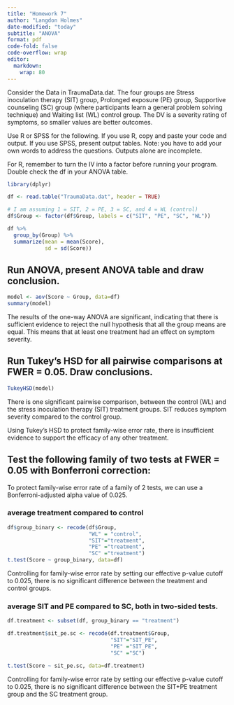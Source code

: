 ---
title: "Homework 7"
author: "Langdon Holmes"
date-modified: "today"
subtitle: "ANOVA"
format: pdf
code-fold: false
code-overflow: wrap
editor: 
  markdown: 
    wrap: 80
---

Consider the Data in TraumaData.dat. The four groups are Stress inoculation therapy (SIT) group, Prolonged exposure (PE) group, Supportive counseling (SC) group (where participants learn a general problem solving technique) and Waiting list (WL) control group. The DV is a severity rating of symptoms, so smaller values are better outcomes.

Use R or SPSS for the following. If you use R, copy and paste your code and output. If you use SPSS, present output tables. Note: you have to add your own words to address the questions. Outputs alone are incomplete.

For R, remember to turn the IV into a factor before running your program. Double check the df in your ANOVA table.

```{r, message=FALSE, output=FALSE}
library(dplyr)
```


```{r}
df <- read.table("TraumaData.dat", header = TRUE)

# I am assuming 1 = SIT, 2 = PE, 3 = SC, and 4 = WL (control)
df$Group <- factor(df$Group, labels = c("SIT", "PE", "SC", "WL"))

df %>%
  group_by(Group) %>% 
  summarize(mean = mean(Score),
            sd = sd(Score))
```


## Run ANOVA, present ANOVA table and draw conclusion.

```{r}
model <- aov(Score ~ Group, data=df)
summary(model)
```
The results of the one-way ANOVA are significant, indicating that there is sufficient evidence to reject the null hypothesis that all the group means are equal. This means that at least one treatment had an effect on symptom severity.

## Run Tukey's HSD for all pairwise comparisons at FWER   = 0.05. Draw conclusions.

```{r}
TukeyHSD(model)
```
There is one significant pairwise comparison, between the control (WL) and the stress inoculation therapy (SIT) treatment groups. SIT reduces symptom severity compared to the control group.

Using Tukey's HSD to protect family-wise error rate, there is insufficient evidence to support the efficacy of any other treatment.

## Test the following family of two tests at FWER = 0.05 with Bonferroni correction:
To protect family-wise error rate of a family of 2 tests, we can use a Bonferroni-adjusted alpha value of 0.025.

### average treatment compared to control

```{r}
df$group_binary <- recode(df$Group,
                          "WL" = "control",
                          "SIT"="treatment",
                          "PE" ="treatment",
                          "SC" ="treatment")
t.test(Score ~ group_binary, data=df)
```
Controlling for family-wise error rate by setting our effective p-value cutoff to 0.025, there is no significant difference between the treatment and control groups. 

### average SIT and PE compared to SC, both in two-sided tests.

```{r}

df.treatment <- subset(df, group_binary == "treatment")

df.treatment$sit_pe.sc <- recode(df.treatment$Group,
                                 "SIT"="SIT_PE",
                                 "PE" ="SIT_PE",
                                 "SC" ="SC")

t.test(Score ~ sit_pe.sc, data=df.treatment)
```
Controlling for family-wise error rate by setting our effective p-value cutoff to 0.025, there is no significant difference between the SIT+PE treatment group and the SC treatment group. 